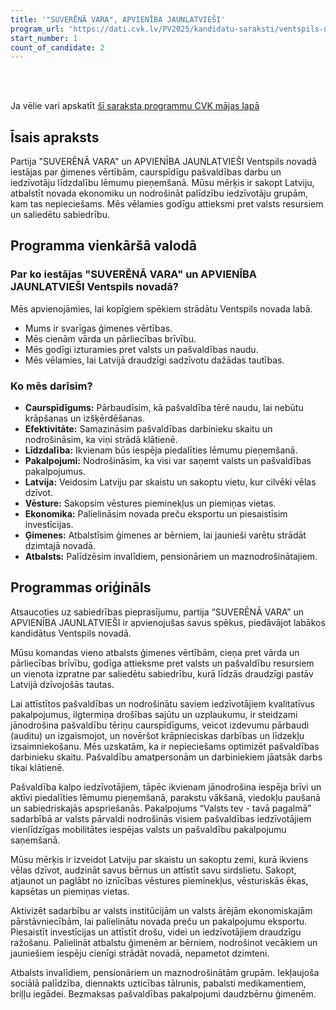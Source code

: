 ```yaml
---
title: '"SUVERĒNĀ VARA", APVIENĪBA JAUNLATVIEŠI'
program_url: 'https://dati.cvk.lv/PV2025/kandidatu-saraksti/ventspils-novads/suverena-vara-apvieniba-jaunlatviesi'
start_number: 1
count_of_candidate: 2
---
```



<Badge text="Ģimenes vērtības" variant="note" size="small" /> <Badge text="Pašvaldības caurspīdīgums" variant="note" size="small" /> <Badge text="Iedzīvotāju līdzdalība" variant="note" size="small" /> <Badge text="Vēstures pieminekļu saglabāšana" variant="note" size="small" /> <Badge text="Atbalsts iedzīvotāju grupām" variant="note" size="small" />

<br/><br/> 

<Card title='Šis ir mākslīga intelekta ģenerēts apraksts' icon='starlight'>
    Ja vēlie vari apskatīt <a href={frontmatter.program_url} target='_blank'>šī saraksta programmu CVK mājas lapā</a>
    </Card>

## Īsais apraksts

Partija "SUVERĒNĀ VARA" un APVIENĪBA JAUNLATVIEŠI Ventspils novadā iestājas par ģimenes vērtībām, caurspīdīgu pašvaldības darbu un iedzīvotāju līdzdalību lēmumu pieņemšanā. Mūsu mērķis ir sakopt Latviju, atbalstīt novada ekonomiku un nodrošināt palīdzību iedzīvotāju grupām, kam tas nepieciešams. Mēs vēlamies godīgu attieksmi pret valsts resursiem un saliedētu sabiedrību.

## Programma vienkāršā valodā

### Par ko iestājas "SUVERĒNĀ VARA" un APVIENĪBA JAUNLATVIEŠI Ventspils novadā?

Mēs apvienojāmies, lai kopīgiem spēkiem strādātu Ventspils novada labā.

*   Mums ir svarīgas ģimenes vērtības.
*   Mēs cienām vārda un pārliecības brīvību.
*   Mēs godīgi izturamies pret valsts un pašvaldības naudu.
*   Mēs vēlamies, lai Latvijā draudzīgi sadzīvotu dažādas tautības.

### Ko mēs darīsim?

*   **Caurspīdīgums:** Pārbaudīsim, kā pašvaldība tērē naudu, lai nebūtu krāpšanas un izšķērdēšanas.
*   **Efektivitāte:** Samazināsim pašvaldības darbinieku skaitu un nodrošināsim, ka viņi strādā klātienē.
*   **Līdzdalība:** Ikvienam būs iespēja piedalīties lēmumu pieņemšanā.
*   **Pakalpojumi:** Nodrošināsim, ka visi var saņemt valsts un pašvaldības pakalpojumus.
*   **Latvija:** Veidosim Latviju par skaistu un sakoptu vietu, kur cilvēki vēlas dzīvot.
*   **Vēsture:** Sakopsim vēstures pieminekļus un piemiņas vietas.
*   **Ekonomika:** Palielināsim novada preču eksportu un piesaistīsim investīcijas.
*   **Ģimenes:** Atbalstīsim ģimenes ar bērniem, lai jaunieši varētu strādāt dzimtajā novadā.
*   **Atbalsts:** Palīdzēsim invalīdiem, pensionāriem un maznodrošinātajiem.


## Programmas oriģināls

Atsaucoties uz sabiedrības pieprasījumu, partija “SUVERĒNĀ VARA” un APVIENĪBA JAUNLATVIEŠI ir apvienojušas savus spēkus, piedāvājot labākos kandidātus Ventspils novadā.

Mūsu komandas vieno atbalsts ģimenes vērtībām, cieņa pret vārda un pārliecības brīvību, godīga attieksme pret valsts un pašvaldību resursiem un vienota izpratne par saliedētu sabiedrību, kurā līdzās draudzīgi pastāv Latvijā dzīvojošās tautas.

Lai attīstītos pašvaldības un nodrošinātu saviem iedzīvotājiem kvalitatīvus pakalpojumus, ilgtermiņa drošības sajūtu un uzplaukumu, ir steidzami jānodrošina pašvaldību tēriņu caurspīdīgums, veicot izdevumu pārbaudi (auditu) un izgaismojot, un novēršot krāpnieciskas darbības un līdzekļu izsaimniekošanu. Mēs uzskatām, ka ir nepieciešams optimizēt pašvaldības darbinieku skaitu. Pašvaldību amatpersonām un darbiniekiem jāatsāk darbs tikai klātienē.

Pašvaldība kalpo iedzīvotājiem, tāpēc ikvienam jānodrošina iespēja brīvi un aktīvi piedalīties lēmumu pieņemšanā, parakstu vākšanā, viedokļu paušanā un sabiedriskajās apspriešanās. Pakalpojums “Valsts tev - tavā pagalmā” sadarbībā ar valsts pārvaldi nodrošinās visiem pašvaldības iedzīvotājiem vienlīdzīgas mobilitātes iespējas valsts un pašvaldību pakalpojumu saņemšanā.

Mūsu mērķis ir izveidot Latviju par skaistu un sakoptu zemi, kurā ikviens vēlas dzīvot, audzināt savus bērnus un attīstīt savu sirdslietu. Sakopt, atjaunot un paglābt no iznīcības vēstures pieminekļus, vēsturiskās ēkas, kapsētas un piemiņas vietas.

Aktivizēt sadarbību ar valsts institūcijām un valsts ārējām ekonomiskajām pārstāvniecībām, lai palielinātu novada preču un pakalpojumu eksportu. Piesaistīt investīcijas un attīstīt drošu, videi un iedzīvotājiem draudzīgu ražošanu. Palielināt atbalstu ģimenēm ar bērniem, nodrošinot vecākiem un jauniešiem iespēju cienīgi strādāt novadā, nepametot dzimteni.

Atbalsts invalīdiem, pensionāriem un maznodrošinātām grupām. Iekļaujoša sociālā palīdzība, diennakts uzticības tālrunis, pabalsti medikamentiem, briļļu iegādei. Bezmaksas pašvaldības pakalpojumi daudzbērnu ģimenēm.
